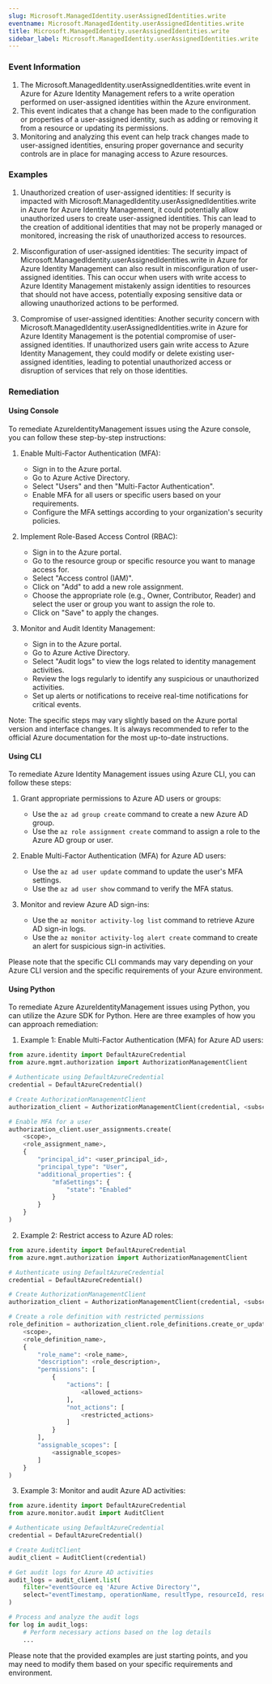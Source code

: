 ```yaml
--- 
slug: Microsoft.ManagedIdentity.userAssignedIdentities.write
eventname: Microsoft.ManagedIdentity.userAssignedIdentities.write
title: Microsoft.ManagedIdentity.userAssignedIdentities.write
sidebar_label: Microsoft.ManagedIdentity.userAssignedIdentities.write
---
```

                       
### Event Information

1. The Microsoft.ManagedIdentity.userAssignedIdentities.write event in Azure for Azure Identity Management refers to a write operation performed on user-assigned identities within the Azure environment.
2. This event indicates that a change has been made to the configuration or properties of a user-assigned identity, such as adding or removing it from a resource or updating its permissions.
3. Monitoring and analyzing this event can help track changes made to user-assigned identities, ensuring proper governance and security controls are in place for managing access to Azure resources.


### Examples

1. Unauthorized creation of user-assigned identities: If security is impacted with Microsoft.ManagedIdentity.userAssignedIdentities.write in Azure for Azure Identity Management, it could potentially allow unauthorized users to create user-assigned identities. This can lead to the creation of additional identities that may not be properly managed or monitored, increasing the risk of unauthorized access to resources.

2. Misconfiguration of user-assigned identities: The security impact of Microsoft.ManagedIdentity.userAssignedIdentities.write in Azure for Azure Identity Management can also result in misconfiguration of user-assigned identities. This can occur when users with write access to Azure Identity Management mistakenly assign identities to resources that should not have access, potentially exposing sensitive data or allowing unauthorized actions to be performed.

3. Compromise of user-assigned identities: Another security concern with Microsoft.ManagedIdentity.userAssignedIdentities.write in Azure for Azure Identity Management is the potential compromise of user-assigned identities. If unauthorized users gain write access to Azure Identity Management, they could modify or delete existing user-assigned identities, leading to potential unauthorized access or disruption of services that rely on those identities.

### Remediation

#### Using Console

To remediate AzureIdentityManagement issues using the Azure console, you can follow these step-by-step instructions:

1. Enable Multi-Factor Authentication (MFA):
   - Sign in to the Azure portal.
   - Go to Azure Active Directory.
   - Select "Users" and then "Multi-Factor Authentication".
   - Enable MFA for all users or specific users based on your requirements.
   - Configure the MFA settings according to your organization's security policies.

2. Implement Role-Based Access Control (RBAC):
   - Sign in to the Azure portal.
   - Go to the resource group or specific resource you want to manage access for.
   - Select "Access control (IAM)".
   - Click on "Add" to add a new role assignment.
   - Choose the appropriate role (e.g., Owner, Contributor, Reader) and select the user or group you want to assign the role to.
   - Click on "Save" to apply the changes.

3. Monitor and Audit Identity Management:
   - Sign in to the Azure portal.
   - Go to Azure Active Directory.
   - Select "Audit logs" to view the logs related to identity management activities.
   - Review the logs regularly to identify any suspicious or unauthorized activities.
   - Set up alerts or notifications to receive real-time notifications for critical events.

Note: The specific steps may vary slightly based on the Azure portal version and interface changes. It is always recommended to refer to the official Azure documentation for the most up-to-date instructions.

#### Using CLI

To remediate Azure Identity Management issues using Azure CLI, you can follow these steps:

1. Grant appropriate permissions to Azure AD users or groups:
   - Use the `az ad group create` command to create a new Azure AD group.
   - Use the `az role assignment create` command to assign a role to the Azure AD group or user.

2. Enable Multi-Factor Authentication (MFA) for Azure AD users:
   - Use the `az ad user update` command to update the user's MFA settings.
   - Use the `az ad user show` command to verify the MFA status.

3. Monitor and review Azure AD sign-ins:
   - Use the `az monitor activity-log list` command to retrieve Azure AD sign-in logs.
   - Use the `az monitor activity-log alert create` command to create an alert for suspicious sign-in activities.

Please note that the specific CLI commands may vary depending on your Azure CLI version and the specific requirements of your Azure environment.

#### Using Python

To remediate Azure AzureIdentityManagement issues using Python, you can utilize the Azure SDK for Python. Here are three examples of how you can approach remediation:

1. Example 1: Enable Multi-Factor Authentication (MFA) for Azure AD users:
```python
from azure.identity import DefaultAzureCredential
from azure.mgmt.authorization import AuthorizationManagementClient

# Authenticate using DefaultAzureCredential
credential = DefaultAzureCredential()

# Create AuthorizationManagementClient
authorization_client = AuthorizationManagementClient(credential, <subscription_id>)

# Enable MFA for a user
authorization_client.user_assignments.create(
    <scope>,
    <role_assignment_name>,
    {
        "principal_id": <user_principal_id>,
        "principal_type": "User",
        "additional_properties": {
            "mfaSettings": {
                "state": "Enabled"
            }
        }
    }
)
```

2. Example 2: Restrict access to Azure AD roles:
```python
from azure.identity import DefaultAzureCredential
from azure.mgmt.authorization import AuthorizationManagementClient

# Authenticate using DefaultAzureCredential
credential = DefaultAzureCredential()

# Create AuthorizationManagementClient
authorization_client = AuthorizationManagementClient(credential, <subscription_id>)

# Create a role definition with restricted permissions
role_definition = authorization_client.role_definitions.create_or_update(
    <scope>,
    <role_definition_name>,
    {
        "role_name": <role_name>,
        "description": <role_description>,
        "permissions": [
            {
                "actions": [
                    <allowed_actions>
                ],
                "not_actions": [
                    <restricted_actions>
                ]
            }
        ],
        "assignable_scopes": [
            <assignable_scopes>
        ]
    }
)
```

3. Example 3: Monitor and audit Azure AD activities:
```python
from azure.identity import DefaultAzureCredential
from azure.monitor.audit import AuditClient

# Authenticate using DefaultAzureCredential
credential = DefaultAzureCredential()

# Create AuditClient
audit_client = AuditClient(credential)

# Get audit logs for Azure AD activities
audit_logs = audit_client.list(
    filter="eventSource eq 'Azure Active Directory'",
    select="eventTimestamp, operationName, resultType, resourceId, resourceType"
)

# Process and analyze the audit logs
for log in audit_logs:
    # Perform necessary actions based on the log details
    ...
```

Please note that the provided examples are just starting points, and you may need to modify them based on your specific requirements and environment.


 